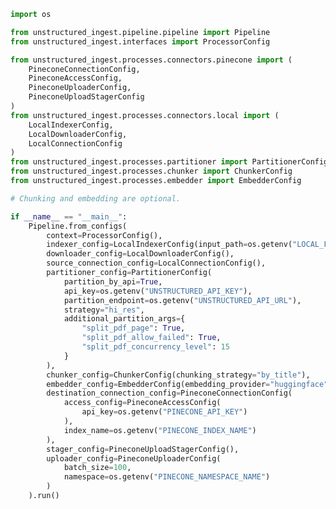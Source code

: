 ```python Python Ingest
import os

from unstructured_ingest.pipeline.pipeline import Pipeline
from unstructured_ingest.interfaces import ProcessorConfig

from unstructured_ingest.processes.connectors.pinecone import (
    PineconeConnectionConfig,
    PineconeAccessConfig,
    PineconeUploaderConfig,
    PineconeUploadStagerConfig
)
from unstructured_ingest.processes.connectors.local import (
    LocalIndexerConfig,
    LocalDownloaderConfig,
    LocalConnectionConfig
)
from unstructured_ingest.processes.partitioner import PartitionerConfig
from unstructured_ingest.processes.chunker import ChunkerConfig
from unstructured_ingest.processes.embedder import EmbedderConfig

# Chunking and embedding are optional.

if __name__ == "__main__":
    Pipeline.from_configs(
        context=ProcessorConfig(),
        indexer_config=LocalIndexerConfig(input_path=os.getenv("LOCAL_FILE_INPUT_DIR")),
        downloader_config=LocalDownloaderConfig(),
        source_connection_config=LocalConnectionConfig(),
        partitioner_config=PartitionerConfig(
            partition_by_api=True,
            api_key=os.getenv("UNSTRUCTURED_API_KEY"),
            partition_endpoint=os.getenv("UNSTRUCTURED_API_URL"),
            strategy="hi_res",
            additional_partition_args={
                "split_pdf_page": True,
                "split_pdf_allow_failed": True,
                "split_pdf_concurrency_level": 15
            }
        ),
        chunker_config=ChunkerConfig(chunking_strategy="by_title"),
        embedder_config=EmbedderConfig(embedding_provider="huggingface"),
        destination_connection_config=PineconeConnectionConfig(
            access_config=PineconeAccessConfig(
                api_key=os.getenv("PINECONE_API_KEY")
            ),
            index_name=os.getenv("PINECONE_INDEX_NAME")
        ),
        stager_config=PineconeUploadStagerConfig(),
        uploader_config=PineconeUploaderConfig(
            batch_size=100,
            namespace=os.getenv("PINECONE_NAMESPACE_NAME")
        )
    ).run()
```